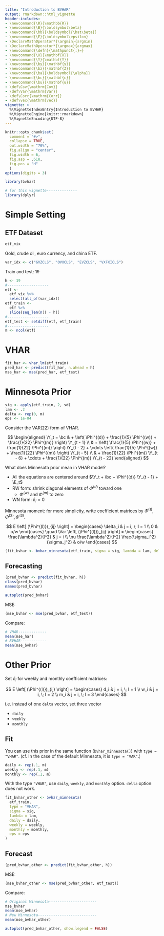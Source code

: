 ```yaml
---
title: "Introduction to BVHAR"
output: rmarkdown::html_vignette
header-includes:
- \newcommand{\R}{\mathbb{R}}
- \newcommand{\B}{\boldsymbol\beta}
- \newcommand{\hb}{\boldsymbol{\hat\beta}}
- \newcommand{\E}{\boldsymbol\epsilon}
- \DeclareMathOperator*{\argmin}{argmin}
- \DeclareMathOperator*{\argmax}{argmax}
- \newcommand{\defn}{\mathpunct{:}=}
- \newcommand{\X}{\mathbf{X}}
- \newcommand{\Y}{\mathbf{Y}}
- \newcommand{\by}{\mathbf{y}}
- \newcommand{\bz}{\mathbf{Z}}
- \newcommand{\ba}{\boldsymbol{\alpha}}
- \newcommand{\bc}{\mathbf{c}}
- \newcommand{\bu}{\mathbf{u}}
- \def\Cov{\mathrm{Cov}}
- \def\Var{\mathrm{Var}}
- \def\Corr{\mathrm{Corr}}
- \def\vec{\mathrm{vec}}
vignette: >
  %\VignetteIndexEntry{Introduction to BVHAR}
  %\VignetteEngine{knitr::rmarkdown}
  %\VignetteEncoding{UTF-8}
---
```


```r
knitr::opts_chunk$set(
  comment = "#>",
  collapse = TRUE,
  out.width = "70%",
  fig.align = "center",
  fig.width = 6,
  fig.asp = .618,
  fig.pos = "H"
  )
options(digits = 3)
```

```r
library(bvhar)
```

```r
# for this vignette--------------
library(dplyr)
```

# Simple Setting

## ETF Dataset

```r
etf_vix
```

Gold, crude oil, euro currency, and china ETF.

```r
var_idx <- c("GVZCLS", "OVXCLS", "EVZCLS", "VXFXICLS")
```

Train and test: 19

```r
h <- 19
#-------------------
etf <- 
  etf_vix %>% 
  select(all_of(var_idx))
etf_train <- 
  etf %>% 
  slice(seq_len(n() - h))
#-------------------
etf_test <- setdiff(etf, etf_train)
#-------------------
m <- ncol(etf)
```

# VHAR

```r
fit_har <- vhar_lm(etf_train)
pred_har <- predict(fit_har, n.ahead = h)
mse_har <- mse(pred_har, etf_test)
```

# Minnesota Prior

```r
sig <- apply(etf_train, 2, sd)
lam <- .2
delta <- rep(0, m)
eps <- 1e-04
```

Consider the VAR(22) form of VHAR.

$$
\begin{aligned}
  \Y_t = \bc & + \left( \Phi^{(d)} + \frac{1}{5} \Phi^{(w)} + \frac{1}{22} \Phi^{(m)} \right) \Y_{t - 1} \\
  & + \left( \frac{1}{5} \Phi^{(w)} + \frac{1}{22} \Phi^{(m)} \right) \Y_{t - 2} + \cdots \left( \frac{1}{5} \Phi^{(w)} + \frac{1}{22} \Phi^{(m)} \right) \Y_{t - 5} \\
  & + \frac{1}{22} \Phi^{(m)} \Y_{t - 6} + \cdots + \frac{1}{22} \Phi^{(m)} \Y_{t - 22}
\end{aligned}
$$

What does Minnesota prior mean in VHAR model?

- All the equations are centered around $\Y_t + \bc + \Phi^{(d)} \Y_{t - 1} + \E_t$
- RW form: shrink diagonal elements of $\Phi^{(d)}$ toward one
    - $\Phi^{(w)}$ and $\Phi^{(m)}$ to zero
- WN form: $\delta_i = 0$

Minnesota moment: for more simplicity, write coefficient matrices by $\Phi^{(1)}, \Phi^{(2)}, \Phi^{(3)}$.

$$
E \left[ (\Phi^{(l)})_{ij} \right] = \begin{cases}
  \delta_i & j = i, \; l = 1 \\
  0 & o/w
\end{cases} \quad \Var \left[ (\Phi^{(l)})_{ij} \right] = \begin{cases}
  \frac{\lambda^2}{l^2} & j = i \\
  \nu \frac{\lambda^2}{l^2} \frac{\sigma_i^2}{\sigma_j^2} & o/w
\end{cases}
$$

```r
(fit_bvhar <- bvhar_minnesota(etf_train, sigma = sig, lambda = lam, delta = delta, eps = eps))
```

## Forecasting

```r
(pred_bvhar <- predict(fit_bvhar, h))
class(pred_bvhar)
names(pred_bvhar)
```

```r
autoplot(pred_bvhar)
```

MSE:

```r
(mse_bvhar <- mse(pred_bvhar, etf_test))
```

Compare:

```r
# VHAR-------------
mean(mse_har)
# BVHAR------------
mean(mse_bvhar)
```


# Other Prior

Set $\delta_i$ for weekly and monthly coefficient matrices:

$$
E \left[ (\Phi^{(l)})_{ij} \right] = \begin{cases}
  d_i & j = i, \; l = 1 \\
  w_i & j = i, \; l = 2 \\
  m_i & j = i, \; l = 3
\end{cases}
$$

i.e. instead of one `delta` vector, set three vector

- `daily`
- `weekly`
- `monthly`

## Fit

You can use this prior in the same function (`bvhar_minnesota()`) with `type = "VHAR"`. (cf. In the case of the default Minnesota, it is `type = "VAR"`.)

```r
daily <- rep(.1, m)
weekly <- rep(.1, m)
monthly <- rep(.1, m)
```

With the type `"VHAR"`, use `daily`, `weekly`, and `monthly` option.
`delta` option does not work.

```r
fit_bvhar_other <- bvhar_minnesota(
  etf_train, 
  type = "VHAR", 
  sigma = sig, 
  lambda = lam, 
  daily = daily, 
  weekly = weekly, 
  monthly = monthly, 
  eps = eps
)
```

## Forecast

```r
(pred_bvhar_other <- predict(fit_bvhar_other, h))
```

MSE:

```r
(mse_bvhar_other <- mse(pred_bvhar_other, etf_test))
```

Compare:

```r
# Original Minnesota----------------------
mse_bvhar
mean(mse_bvhar)
# New Minnesota---------------------------
mean(mse_bvhar_other)
```

```r
autoplot(pred_bvhar_other, show.legend = FALSE)
```

